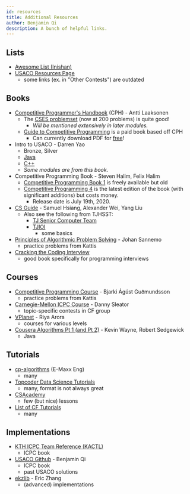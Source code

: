 ```yaml
---
id: resources
title: Additional Resources
author: Benjamin Qi
description: A bunch of helpful links.
---
```


## Lists

  - [Awesome List (Inishan)](http://codeforces.com/blog/entry/23054)
  - [USACO Resources Page](http://www.usaco.org/index.php?page=resources)
    - some links (ex. in "Other Contests") are outdated

## Books

  - [Competitive Programmer's Handbook](https://cses.fi/book/book.pdf) (CPH) - Antti Laaksonen
    - The [CSES problemset](https://cses.fi/problemset/) (now at 200 problems) is quite good!
      - *Will be mentioned extensively in later modules.*
    - [Guide to Competitive Programming](https://www.amazon.com/Guide-Competitive-Programming-Algorithms-Undergraduate/dp/3319725467) is a paid book based off CPH
      - Can currently download PDF for [free](https://link.springer.com/book/10.1007/978-3-319-72547-5)!
  - Intro to USACO - Darren Yao
    - Bronze, Silver
    - [Java](http://darrenyao.com/usacobook/java.pdf)
    - [C++](http://darrenyao.com/usacobook/cpp.pdf)
    - *Some modules are from this book.*
  - Competitive Programming Book - Steven Halim, Felix Halim
    - [Competitive Programming Book 1](http://www.comp.nus.edu.sg/~stevenha/myteaching/competitive_programming/cp1.pdf) is freely available but old
    - [Competitive Programming 4](https://cpbook.net/) is the latest edition of the book (with significant additions) but costs money.
      - Release date is July 19th, 2020.
  - [CS Guide](https://github.com/alwayswimmin/cs_guide) - Samuel Hsiang, Alexander Wei, Yang Liu
    - Also see the following from TJHSST:
      - [TJ Senior Computer Team](https://activities.tjhsst.edu/sct/)
      - [TJIOI](https://github.com/tjsct/tjioi-study-guide)
        - some basics
  - [Principles of Algorithmic Problem Solving](http://www.csc.kth.se/~jsannemo/slask/main.pdf) - Johan Sannemo
    - practice problems from Kattis
  - [Cracking the Coding Interview](http://www.crackingthecodinginterview.com/)
    - good book specifically for programming interviews

## Courses

  - [Competitive Programming Course](https://github.com/SuprDewd/T-414-AFLV) - Bjarki Ágúst Guðmundsson
    - practice problems from Kattis
  - [Carnegie-Mellon ICPC Course](https://contest.cs.cmu.edu/295/f17/) - Danny Sleator
    - topic-specific contests in CF group
  - [VPlanet](https://www.vplanetcoding.com/courses) - Riya Arora
    - courses for various levels
  - [Cousera Algorithms Pt 1 (and Pt 2)](https://www.coursera.org/learn/algorithms-part1) - Kevin Wayne, Robert Sedgewick
    - Java

## Tutorials

  - [cp-algorithms](https://cp-algorithms.com/) (E-Maxx Eng)
    - many
  - [Topcoder Data Science Tutorials](http://www.topcoder.com/community/data-science/data-science-tutorials/)
    - many, format is not always great
  - [CSAcademy](https://csacademy.com/lessons/)
    - few (but nice) lessons
  - [List of CF Tutorials](http://codeforces.com/blog/entry/57282)
    - many

## Implementations

  - [KTH ICPC Team Reference (KACTL)](https://github.com/kth-competitive-programming/kactl)
    - ICPC book
  - [USACO Github](https://github.com/bqi343/USACO) - Benjamin Qi
    - ICPC book
    - past USACO solutions
  - [ekzlib](http://ekzlib.herokuapp.com) - Eric Zhang
    - (advanced) implementations